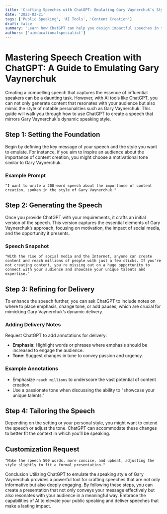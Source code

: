 ```yaml
---
title: 'Crafting Speeches with ChatGPT: Emulating Gary Vaynerchuk’s Style'
date: '2023-03-21'
tags: ['Public Speaking', 'AI Tools', 'Content Creation']
draft: false
summary: 'Learn how ChatGPT can help you design impactful speeches in the style of renowned speakers like Gary Vaynerchuk, complete with guidelines on delivery and emotional inflection.'
authors: ['aieducationalspecialist']
---
```


# Mastering Speech Creation with ChatGPT: A Guide to Emulating Gary Vaynerchuk

Creating a compelling speech that captures the essence of influential speakers can be a daunting task. However, with AI tools like ChatGPT, you can not only generate content that resonates with your audience but also mimic the style of notable personalities such as Gary Vaynerchuk. This guide will walk you through how to use ChatGPT to create a speech that mirrors Gary Vaynerchuk's dynamic speaking style.

## Step 1: Setting the Foundation

Begin by defining the key message of your speech and the style you want to emulate. For instance, if you aim to inspire an audience about the importance of content creation, you might choose a motivational tone similar to Gary Vaynerchuk.

### Example Prompt

```plaintext
"I want to write a 200-word speech about the importance of content creation, spoken in the style of Gary Vaynerchuk."
```

## Step 2: Generating the Speech

Once you provide ChatGPT with your requirements, it crafts an initial version of the speech. This version captures the essential elements of Gary Vaynerchuk’s approach, focusing on motivation, the impact of social media, and the opportunity it presents.

### Speech Snapshot

```plaintext
"With the rise of social media and the Internet, anyone can create content and reach millions of people with just a few clicks. If you're not creating content, you're missing out on a huge opportunity to connect with your audience and showcase your unique talents and expertise."
```

## Step 3: Refining for Delivery

To enhance the speech further, you can ask ChatGPT to include notes on where to place emphasis, change tone, or add pauses, which are crucial for mimicking Gary Vaynerchuk’s dynamic delivery.

### Adding Delivery Notes

Request ChatGPT to add annotations for delivery:

- **Emphasis**: Highlight words or phrases where emphasis should be increased to engage the audience.
- **Tone**: Suggest changes in tone to convey passion and urgency.

### Example Annotations

- Emphasize `reach millions` to underscore the vast potential of content creation.
- Use a passionate tone when discussing the ability to "showcase your unique talents."

## Step 4: Tailoring the Speech

Depending on the setting or your personal style, you might want to extend the speech or adjust the tone. ChatGPT can accommodate these changes to better fit the context in which you’ll be speaking.

## Customization Request

```plaintext
"Make the speech 500 words, more concise, and upbeat, adjusting the style slightly to fit a formal presentation."
```

Conclusion
Utilizing ChatGPT to emulate the speaking style of Gary Vaynerchuk provides a powerful tool for crafting speeches that are not only informative but also deeply engaging. By following these steps, you can create a presentation that not only conveys your message effectively but also resonates with your audience in a meaningful way. Embrace the capabilities of AI to elevate your public speaking and deliver speeches that make a lasting impact.

